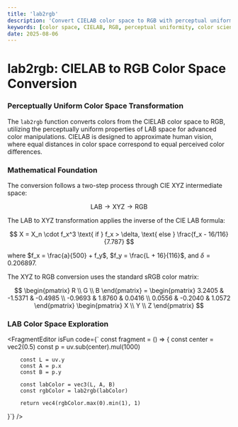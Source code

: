 ```yaml
---
title: 'lab2rgb'
description: 'Convert CIELAB color space to RGB with perceptual uniformity for advanced color transformations'
keywords: [color space, CIELAB, RGB, perceptual uniformity, color science, CIE]
date: 2025-08-06
---
```



# lab2rgb: CIELAB to RGB Color Space Conversion

### Perceptually Uniform Color Space Transformation

The `lab2rgb` function converts colors from the CIELAB color space to RGB, utilizing the perceptually uniform properties of LAB space for advanced color manipulations. CIELAB is designed to approximate human vision, where equal distances in color space correspond to equal perceived color differences.

### Mathematical Foundation

The conversion follows a two-step process through CIE XYZ intermediate space:

$$
\text{LAB} \rightarrow \text{XYZ} \rightarrow \text{RGB}
$$

The LAB to XYZ transformation applies the inverse of the CIE LAB formula:

$$
X = X_n \cdot f_x^3 \text{ if } f_x > \delta, \text{ else } \frac{f_x - 16/116}{7.787}
$$

where $f_x = \frac{a}{500} + f_y$, $f_y = \frac{L + 16}{116}$, and $\delta = 0.206897$.

The XYZ to RGB conversion uses the standard sRGB color matrix:

$$
\begin{pmatrix} R \\ G \\ B \end{pmatrix} = \begin{pmatrix}
3.2405 & -1.5371 & -0.4985 \\
-0.9693 & 1.8760 & 0.0416 \\
0.0556 & -0.2040 & 1.0572
\end{pmatrix} \begin{pmatrix} X \\ Y \\ Z \end{pmatrix}
$$

### LAB Color Space Exploration

<FragmentEditor
        isFun
        code={`
const fragment = () => {
        const center = vec2(0.5)
        const p = uv.sub(center).mul(1000)

        const L = uv.y
        const A = p.x
        const B = p.y

        const labColor = vec3(L, A, B)
        const rgbColor = lab2rgb(labColor)

        return vec4(rgbColor.max(0).min(1), 1)

}`}
/>
